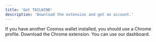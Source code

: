 ```yaml
---
title: 'Get TAILWIND'
description: 'Download the extension and get an account.'
---
```


<Tip>
  If you have another Cosmos wallet installed, 
  you should use a Chrome profile. 
</Tip>

<Steps>
  <Step title="Install the extension.">
    Download the Chrome extension.  
  </Step>
  <Step title="Create or import mnemonic through onboarding flow">
  </Step>
  <Step title="Done!">
    You can use our dashboard. 
  </Step>

</Steps>
